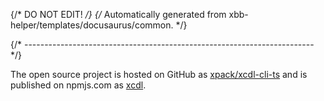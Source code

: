 {/* DO NOT EDIT! */}
{/* Automatically generated from xbb-helper/templates/docusaurus/common. */}

{/* ------------------------------------------------------------------------ */}

The open source project is hosted on GitHub as
[xpack/xcdl-cli-ts](https://github.com/xpack/xcdl-cli-ts)
and is published on npmjs.com as
[xcdl](https://www.npmjs.com/package/xcdl).
